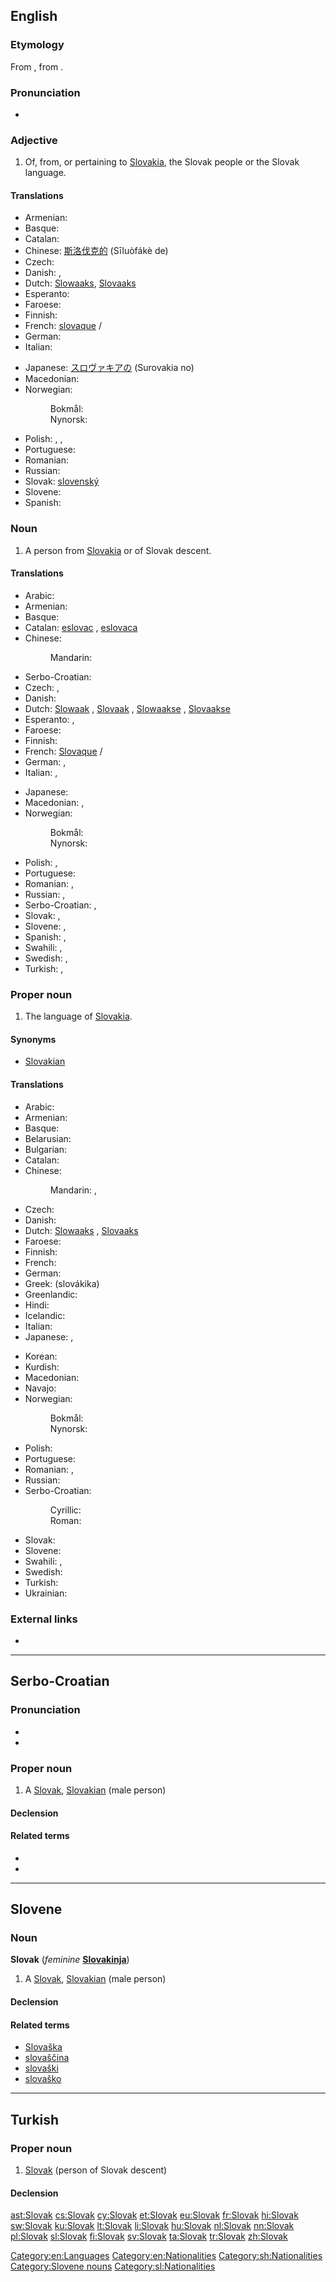 {{also|slovak|Slovák}}
==English==

{{interwiktionary|code=sk}}
{{wikipedia}}

===Etymology===
From {{etyl|sk}} {{term|lang=sk|Slovák||Slovak}},  from {{term|lang=sk|slovo||word}}.

===Pronunciation===
* {{audio|En-us-Slovak.ogg|Audio (US)}}

===Adjective===
{{en-adj|-}}

# Of, from, or pertaining to [[Slovakia]], the Slovak people or the Slovak language.

====Translations====
{{trans-top|of Slovakia or its language}}
* Armenian: {{t-|hy|սլովակական|tr=slovakakan}}
* Basque: {{t-|eu|eslovakiar}}
* Catalan: {{t-|ca|eslovac}}
* Chinese: [[斯洛伐克的]] (Sīluòfákè de)
* Czech: {{t+|cs|slovenský|m}}
* Danish: {{t-|da|slovakisk|c}}, {{t-|da|slovakiskt|n}}
* Dutch: [[Slowaaks]], [[Slovaaks]]
* Esperanto: {{t-|eo|slovaka}}
* Faroese: {{t-|fo|slovakskur}}
* Finnish: {{t+|fi|slovakialainen}}
* French: [[slovaque]] {{m}}/{{f}}
* German: {{t+|de|slowakisch}}
* Italian: {{t+|it|slovacco}}
{{trans-mid}}
* Japanese: [[スロヴァキアの]] (Surovakia no)
* Macedonian: {{t-|mk|словачки|m|tr=slóvački}}
* Norwegian:
*: Bokmål: {{t+|nb|slovakisk}}
*: Nynorsk: {{t+|nn|slovakisk}}
* Polish: {{t+|pl|słowacki}}, {{t-|pl|słowaccy|p|m}}, {{t-|pl|słowackie|p|f}}
* Portuguese: {{t+|pt|eslovaco|m}}
* Romanian: {{t-|ro|slovac}}
* Russian: {{t+|ru|словацкий|tr=slováckij}}
* Slovak: [[slovenský]]
* Slovene: {{t+|sl|slovaški}}
* Spanish: {{t+|es|eslovaco|m}}
{{trans-bottom}}

===Noun===
{{en-noun}}

# A person from [[Slovakia]] or of Slovak descent.

====Translations====
{{rfc-tsort|duplicate language: Serbo-Croatian}}
{{trans-top|native of Slovakia}}
* Arabic: {{t-|ar|سلوفاكي|tr=slufaakiy}}
* Armenian: {{t-|hy|սլովակ|tr=slovak}}
* Basque: {{t-|eu|eslovakiar}}
* Catalan: [[eslovac]] {{m}}, [[eslovaca]] {{f}}
* Chinese:
*: Mandarin: {{t|cmn|斯洛伐克人|tr=Sīluòfákè-rén|sc=Hani}}
* Serbo-Croatian: {{t-|sh|Slovakinja|f}}
* Czech: {{t+|cs|Slovák|m}}, {{t+|cs|Slovenka|f}}
* Danish: {{t-|da|slovak|c}}
* Dutch: [[Slowaak]] {{m}}, [[Slovaak]] {{m}}, [[Slowaakse]] {{f}}, [[Slovaakse]] {{f}}
* Esperanto: {{t-|eo|slovako}}, {{t-|eo|slovakino}}
* Faroese: {{t-|fo|slovaki|m}}
* Finnish: {{t+|fi|slovakki}}
* French: [[Slovaque]] {{m}}/{{f}}
* German: {{t+|de|Slowake|m}}, {{t+|de|Slowakin|f}}
* Italian: {{t+|it|slovacco|m}}, {{t+|it|slovacca|f}}
{{trans-mid}}
* Japanese: {{t-|ja|スロヴァキア人|tr=Surovakia-jin}}
* Macedonian: {{t-|mk|Словак|m|tr=Slóvak}},  {{t+|mk|Словачка|f|tr=Slóvačka}}
* Norwegian:
*: Bokmål: {{t-|nb|slovak|m}}
*: Nynorsk: {{t+|nn|slovak|m}}
* Polish: {{t+|pl|Słowak|m}}, {{t+|pl|Słowaczka|f}}
* Portuguese: {{t+|pt|eslovaco|m}}
* Romanian: {{t-|ro|slovac|m}}, {{t-|ro|slovacă|f}}
* Russian: {{t+|ru|словак|m|tr=slovák}},  {{t+|ru|словачка|f|tr=slováčka}}
* Serbo-Croatian: {{t-|sh|Slovak|m}}, {{t-|sh|Slovakinja|f}}
* Slovak: {{t-|sk|Slovák|m}}, {{t-|sk|Slovenka|f}}
* Slovene: {{t+|sl|Slovak|m}}, {{t-|sl|Slovakinja|f}}
* Spanish: {{t+|es|eslovaco|m}}, {{t-|es|eslovaca|f}}
* Swahili: {{t-|sw|Mslovakia}}, {{t+|sw|Mslovaki}}
* Swedish: {{t+|sv|slovak|m}}, {{t+|sv|slovakiska|f}}
* Turkish: {{t+|tr|Slovak}}, {{t+|tr|Slovakyalı}}
{{trans-bottom}}

===Proper noun===
{{en-noun|-}}

# The language of [[Slovakia]].

====Synonyms====
* [[Slovakian]]

====Translations====
{{trans-top|language of Slovakia}}
* Arabic: {{t+|ar|سلوفاكية|f|tr=slufakíyya}}
* Armenian: {{t-|hy|սլովակերեն|tr=slovakeren}}
* Basque: {{t+|eu|eslovakiera}}
* Belarusian: {{t-|be|славацкая|f|tr=slaváckaja}}
* Bulgarian: {{t-|bg|словашки|m|tr=slovaški|sc=Cyrl}}
* Catalan: {{t-|ca|eslovac|m}}
* Chinese:
*: Mandarin: {{t|cmn|斯洛伐克語|sc=Hani}},  {{t|cmn|斯洛伐克语|tr=Sīluòfákè-yǔ|sc=Hani}}
* Czech: {{t+|cs|slovenština}}
* Danish: {{t-|da|slovakisk|n}}
* Dutch: [[Slowaaks]] {{n}}, [[Slovaaks]] {{n}}
* Faroese: {{t-|fo|slovakskt|n}}
* Finnish: {{t+|fi|slovakki}}
* French: {{t+|fr|slovaque|m}}
* German: {{t+|de|Slowakisch|n}}
* Greek: {{t-|el|σλοβάκικα|n|p}} (slovákika)
* Greenlandic: {{t-|kl|Slovakimiusut}}
* Hindi: {{t-|hi|स्लोवाक्|tr=slovāk}}
* Icelandic: {{t+|is|slóvakíska|f}}
* Italian: {{t+|it|slovacco|m}}
* Japanese: {{t+|ja|スロバキア語|tr=Surobakia-go}},  {{t+|ja|スロヴァキア語|tr=Surovakia-go}}
{{trans-mid}}
* Korean: {{t+|ko|슬로바키아어|tr=Seullobakia-eo|sc=Hang}}
* Kurdish: {{t+|ku|slovakî}}
* Macedonian: {{t-|mk|словачки|m|tr=slóvački}}
* Navajo: {{tø|nv|Słóbaʼ bizaad}}
* Norwegian:
*: Bokmål: {{t+|nb|slovakisk|m}}
*: Nynorsk: {{t+|nn|slovakisk|m}}
* Polish: {{t+|pl|słowacki|m}}
* Portuguese: {{t+|pt|eslovaco|m}}
* Romanian: {{t-|ro|limba slovacă}}, {{t-|ro|slovacă}}
* Russian: {{t+|ru|словацкий|m|tr=slováckij}}
* Serbo-Croatian:
*: Cyrillic: {{t-|sh|словачки|m}}
*: Roman: {{t-|sh|slovački|m}}
* Slovak: {{t+|sk|slovenčina}}
* Slovene: {{t+|sl|slovaščina|f}}
* Swahili: {{t-|sw|Kislovakia}}, {{t-|sw|Kislovaki}}
* Swedish: {{t+|sv|slovakiska}}
* Turkish: {{t+|tr|Slovakça}}
* Ukrainian: {{t+|uk|словацька|f|tr=slovác'ka|sc=Cyrl}}
{{trans-bottom}}

===External links===
* {{ISO 639|link=Ethnologue|1code=sk|code=slk}}

[[Category:en:Languages]]
[[Category:en:Nationalities]]

----

==Serbo-Croatian==

===Pronunciation===
* {{IPA|/slǒʋaːk/|lang=sh}}
* {{hyphenation|Slo|vak}}

===Proper noun===
{{sh-proper noun|g=m|head=Slòvāk|r|Словак|Сло̀ва̄к}}

# A [[#English|Slovak]], [[Slovakian]] (male person)

====Declension====
{{sh-decl-noun
|Slòvāk|Slováci
|Slovaka|Slovaka
|Slovaku|Slovacima
|Slovaka|Slovake
|Slovače|Slovaci
|Slovaku|Slovacima
|Slovakom|Slovacima
}}

====Related terms====
* {{l|sh|Slovakinja|Slovàkinja}}
* {{l|sh|Slovačka|Slòvāčkā}}

[[Category:sh:Nationalities]]

----

==Slovene==

===Noun===
'''Slovak''' {{m}} (''feminine'' '''[[Slovakinja]]''')

# A [[#English|Slovak]], [[Slovakian]] (male person)

====Declension====
{{sl-decl-noun|Slovak|Slovaka|Slovaki|Slovaka|Slovakov|Slovakov|Slovaku|Slovakoma|Slovakom|Slovak|Slovaka|Slovake|Slovaku|Slovakih|Slovakih|Slovakom|Slovakoma|Slovaki}}

====Related terms====
* [[Slovaška]]
* [[slovaščina]]
* [[slovaški]]
* [[slovaško]]

[[Category:Slovene nouns]]
[[Category:sl:Nationalities]]

----

==Turkish==

===Proper noun===
{{head|tr|proper noun}}

# [[#English|Slovak]] (person of Slovak descent)

====Declension====
{{tr-decl-noun|Slovak|Slovaklar|Slovakı|Slovakları|Slovaka|Slovaklara|Slovakta|Slovaklarda|Slovaktan|Slovaklardan|Slovakın|Slovakarın}}

[[ast:Slovak]]
[[cs:Slovak]]
[[cy:Slovak]]
[[et:Slovak]]
[[eu:Slovak]]
[[fr:Slovak]]
[[hi:Slovak]]
[[sw:Slovak]]
[[ku:Slovak]]
[[lt:Slovak]]
[[li:Slovak]]
[[hu:Slovak]]
[[nl:Slovak]]
[[nn:Slovak]]
[[pl:Slovak]]
[[sl:Slovak]]
[[fi:Slovak]]
[[sv:Slovak]]
[[ta:Slovak]]
[[tr:Slovak]]
[[zh:Slovak]]